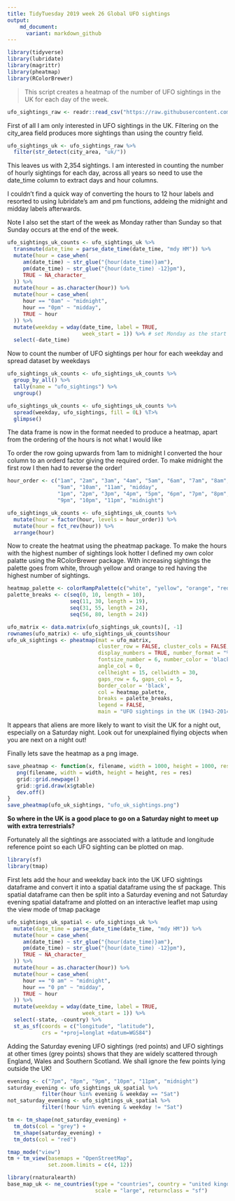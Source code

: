 ```yaml
---
title: TidyTuesday 2019 week 26 Global UFO sightings
output:
    md_document:
      variant: markdown_github
---
```


```r
library(tidyverse)
library(lubridate)
library(magrittr)
library(pheatmap)
library(RColorBrewer)
```

> This script creates a heatmap of the number of UFO sightings in the UK for each day of the week.

```r
ufo_sightings_raw <- readr::read_csv("https://raw.githubusercontent.com/rfordatascience/tidytuesday/master/data/2019/2019-06-25/ufo_sightings.csv")
```

First of all I am only interested in UFO sightings in the UK. Filtering on the city_area field produces more sightings than using the country field.

```r
ufo_sightings_uk <- ufo_sightings_raw %>% 
  filter(str_detect(city_area, "uk/"))
```

This leaves us with 2,354 sightings. I am interested in counting the number of hourly sightings for each day, across all years so need to use the date_time column to extract days and hour columns.

I couldn't find a quick way of converting the hours to 12 hour labels and resorted to using lubridate's am and pm functions, addeing the midnight and midday labels afterwards.

Note I also set the start of the week as Monday rather than Sunday so that Sunday occurs at the end of the week. 

```r
ufo_sightings_uk_counts <- ufo_sightings_uk %>% 
  transmute(date_time = parse_date_time(date_time, "mdy HM")) %>% 
  mutate(hour = case_when(
     am(date_time) ~ str_glue("{hour(date_time)}am"),
     pm(date_time) ~ str_glue("{hour(date_time) -12}pm"),
     TRUE ~ NA_character_
  )) %>% 
  mutate(hour = as.character(hour)) %>%
  mutate(hour = case_when(
     hour == "0am" ~ "midnight",
     hour == "0pm" ~ "midday",
     TRUE ~ hour
  )) %>% 
  mutate(weekday = wday(date_time, label = TRUE, 
                        week_start = 1)) %>% # set Monday as the start of the week
  select(-date_time)
```

Now to count the number of UFO sightings per hour for each weekday and spread dataset by weekdays

```r
ufo_sightings_uk_counts <- ufo_sightings_uk_counts %>%
  group_by_all() %>% 
  tally(name = "ufo_sightings") %>% 
  ungroup()

ufo_sightings_uk_counts <- ufo_sightings_uk_counts %>%
  spread(weekday, ufo_sightings, fill = 0L) %T>% 
  glimpse()
```

The data frame is now in the format needed to produce a heatmap, apart from the ordering of the hours is not what I would like

To order the row going upwards from 1am to midnight I converted the hour column to an orderd factor giving the required order. To make midnight the first row I then had to reverse the order!

```r
hour_order <- c("1am", "2am", "3am", "4am", "5am", "6am", "7am", "8am", 
                "9am", "10am", "11am", "midday", 
                "1pm", "2pm", "3pm", "4pm", "5pm", "6pm", "7pm", "8pm", 
                "9pm", "10pm", "11pm", "midnight")

ufo_sightings_uk_counts <- ufo_sightings_uk_counts %>% 
  mutate(hour = factor(hour, levels = hour_order)) %>% 
  mutate(hour = fct_rev(hour)) %>% 
  arrange(hour)
```

Now to create the heatmat using the pheatmap package. To make the hours with the highest number of sightings look hotter I defined my own color palatte using the RColorBrewer package. With increasing sightings the palette goes from white, through yellow and orange to red having the highest number of sightings.

```r
heatmap_palette <- colorRampPalette(c("white", "yellow", "orange", "red"))(n = 77)
palette_breaks <- c(seq(0, 10, length = 10),
                    seq(11, 30, length = 19),
                    seq(31, 55, length = 24),
                    seq(56, 80, length = 24))

ufo_matrix <- data.matrix(ufo_sightings_uk_counts)[, -1]
rownames(ufo_matrix) <- ufo_sightings_uk_counts$hour
ufo_uk_sightings <- pheatmap(mat = ufo_matrix, 
                             cluster_row = FALSE, cluster_cols = FALSE,
                             display_numbers = TRUE, number_format = "%.0f", 
                             fontsize_number = 6, number_color = 'black',
                             angle_col = 0,
                             cellheight = 15, cellwidth = 30,
                             gaps_row = 6, gaps_col = 5,
                             border_color = 'black',
                             col = heatmap_palette,
                             breaks = palette_breaks,
                             legend = FALSE,
                             main = "UFO sightings in the UK (1943-2014)")
```

It appears that aliens are more likely to want to visit the UK for a night out, especially on a Saturday night. Look out for unexplained flying objects when you are next on a night out!

Finally lets save the heatmap as a png image.

```r
save_pheatmap <- function(x, filename, width = 1000, height = 1000, res = 150) {
   png(filename, width = width, height = height, res = res)
   grid::grid.newpage()
   grid::grid.draw(x$gtable)
   dev.off()
}
save_pheatmap(ufo_uk_sightings, "ufo_uk_sightings.png")
```

**So where in the UK is a good place to go on a Saturday night to meet up with extra terrestrials?**

Fortunately all the sightings are associated with a latitude and longitude reference point so each UFO sighting can be plotted on map.

```r
library(sf)
library(tmap)
```

First lets add the hour and weekday back into the UK UFO sightings dataframe  and convert it into a spatial dataframe using the sf package. This spatial dataframe can then be split into a Saturday evening and not Saturday evening spatial dataframe and plotted on an interactive leaflet map using the view mode of tmap package

```r
ufo_sightings_uk_spatial <- ufo_sightings_uk %>%
  mutate(date_time = parse_date_time(date_time, "mdy HM")) %>% 
  mutate(hour = case_when(
     am(date_time) ~ str_glue("{hour(date_time)}am"),
     pm(date_time) ~ str_glue("{hour(date_time) -12}pm"),
     TRUE ~ NA_character_
  )) %>% 
  mutate(hour = as.character(hour)) %>%
  mutate(hour = case_when(
     hour == "0 am" ~ "midnight",
     hour == "0 pm" ~ "midday",
     TRUE ~ hour
  )) %>% 
  mutate(weekday = wday(date_time, label = TRUE, 
                        week_start = 1)) %>% 
  select(-state, -country) %>% 
  st_as_sf(coords = c("longitude", "latitude"),
           crs = "+proj=longlat +datum=WGS84")
```

Adding the Saturday evening UFO sightings (red points) and UFO sightings at other times (grey points) shows that they are widely scattered through England, Wales and Southern Scotland. We shall ignore the few points lying outside the UK!

```r
evening <- c("7pm", "8pm", "9pm", "10pm", "11pm", "midnight")
saturday_evening <- ufo_sightings_uk_spatial %>% 
           filter(hour %in% evening & weekday == "Sat")
not_saturday_evening <- ufo_sightings_uk_spatial %>% 
           filter(!hour %in% evening & weekday != "Sat")

tm <- tm_shape(not_saturday_evening) +
  tm_dots(col = "grey") +
  tm_shape(saturday_evening) +
  tm_dots(col = "red") 

tmap_mode("view")
tm + tm_view(basemaps = "OpenStreetMap",
             set.zoom.limits = c(4, 12))
```

```r
library(rnaturalearth)
base_map_uk <- ne_countries(type = "countries", country = "united kingdom",
                            scale = "large", returnclass = "sf")
```









